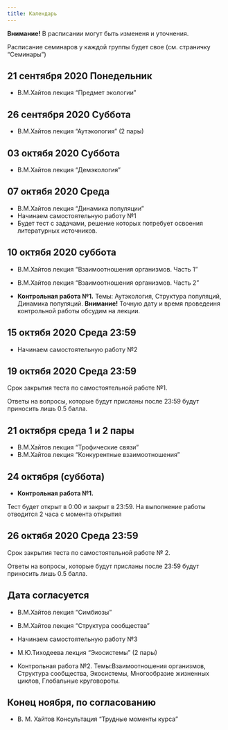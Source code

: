 ```yaml
---
title: Календарь
---
```


**Внимание!** В расписании могут быть измененя и уточнения.

Расписание семинаров у каждой группы будет свое (см. страничку "Семинары")


## 21 сентября 2020	Понедельник
- В.М.Хайтов лекция "Предмет экологии"

## 26 сентября 2020	Суббота
- В.М.Хайтов лекция "Аутэкология" (2 пары)

## 03 октябя 2020	Суббота
- В.М.Хайтов лекция "Демэкология"

## 07 октябя 2020	Среда

- В.М.Хайтов лекция "Динамика популяции"
- Начинаем самостоятельную работу №1
- Будет тест с задачами, решение которых потребует освоения литературных источников. 


## 10 октябя 2020	суббота

- В.М.Хайтов лекция "Взаимоотношения организмов. Часть 1"
- В.М.Хайтов лекция "Взаимоотношения организмов. Часть 2"



- **Контрольная работа №1.** Темы: Аутэкология, Структура популяций, Динамика популяций.
**Внимание!** Точную дату и время проведеиня контрольной работы обсудим на лекции.



## 15 октябя 2020	Среда 23:59 

- Начинаем самостоятельную работу №2



## 19 октябя 2020	Среда 23:59 

Срок закрытия теста по самостоятельной работе №1. 

Ответы на вопросы, которые будут присланы после 23:59 будут приносить лишь 0.5 балла.




## 21 октября среда 1 и 2 пары

- В.М.Хайтов лекция "Трофические связи"
- В.М.Хайтов лекция "Конкурентные взаимоотношения"


## 24 октября (суббота) 

- **Контрольная работа №1.**

Тест будет открыт в 0:00 и закрыт в 23:59. На выполнение работы отводится 2 часа с момента открытия 


## 26 октябя 2020	Среда 23:59

Срок закрытия теста по самостоятельной работе № 2. 

Ответы на вопросы, которые будут присланы после 23:59 будут приносить лишь 0.5 балла.







## Дата согласуется

- В.М.Хайтов лекция "Симбиозы"

- В.М.Хайтов лекция "Структура сообщества"

- Начинаем самостоятельную работу №3

- М.Ю.Тиходеева лекция "Экосистемы" (2 пары)

- Контрольная работа №2. Темы:Взаимоотношения организмов, Структура сообщества, Экосистемы, Многообразие жизненных циклов, Глобальные круговороты.


## Конец ноября, по согласованию 	
- В. М. Хайтов Консультация "Трудные моменты курса"	 





